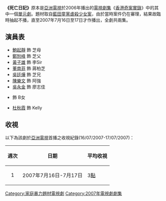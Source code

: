 '''《死亡日記》'''原本是[[亞洲電視|亞洲電視]]於2006年播出的[[電視劇集|電視劇集]]《[[香港奇案實錄|香港奇案實錄]]》中的其中一個[[單元劇|單元劇]]。題材取自[[藍田童黨虐殺少女案|藍田童黨虐殺少女案]]，由於當時案件仍在審理，結果故臨時抽起不播，直至2007年7月16日至17日才作播出，全劇共兩集。

==演員表==
*[[鮑起靜|鮑起靜]] 飾 芝母
*[[鄭恕峰|鄭恕峰]] 飾 芝父
*[[黃子雄|黃子雄]] 飾 李Sir
*[[董南菲|董南菲]] 飾 蔣柏芝
*[[吳廷燁|吳廷燁]] 飾 芝兄
*[[陳樂文|陳樂文]] 飾 阿強
*[[吳永金|吳永金]] 飾 廖志佳
*{{link-yue|葉婷芝|葉婷芝}} 飾 B女
*[[杜秋霞|杜秋霞]] 飾 Kelly
==收視==
以下為該劇於[[亞洲電視|亞洲電視]]首播之收視紀錄(16/07/2007-17/07/2007)：
{| border=1
!週次!!日期!!平均收視
|-
|align=center|1||2007年7月16日-7月17日||3[[收視點|點]]
|}
[[Category:家庭暴力題材電視劇|Category:家庭暴力題材電視劇]]
[[Category:2007年電視劇劇集|Category:2007年電視劇劇集]]